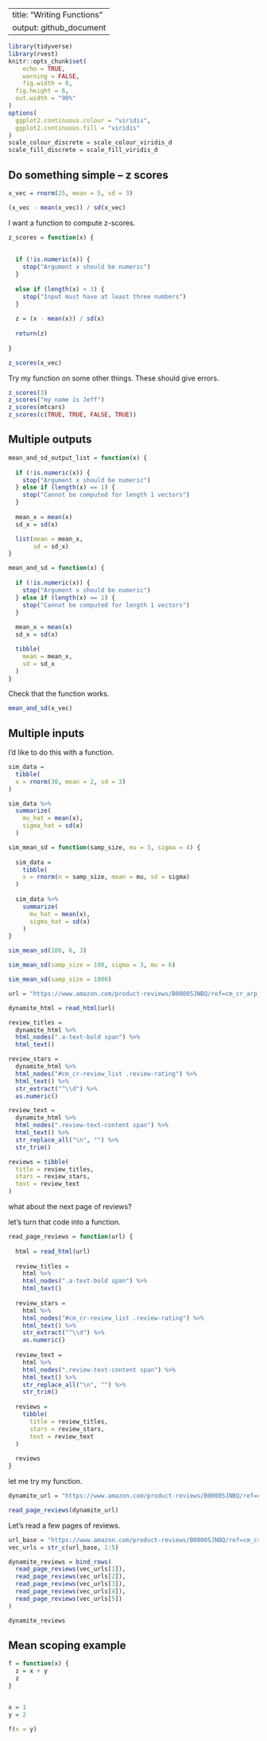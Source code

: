 
---
title: "Writing Functions"
output: github_document
---

```r
library(tidyverse)
library(rvest)
knitr::opts_chunk$set(
	echo = TRUE,
	warning = FALSE,
	fig.width = 8, 
  fig.height = 6,
  out.width = "90%"
)
options(
  ggplot2.continuous.colour = "viridis",
  ggplot2.continuous.fill = "viridis"
)
scale_colour_discrete = scale_colour_viridis_d
scale_fill_discrete = scale_fill_viridis_d

```


## Do something simple  -- z scores

```r
x_vec = rnorm(25, mean = 5, sd = 3)

(x_vec - mean(x_vec)) / sd(x_vec)
```

I want a function to compute z-scores.

```r
z_scores = function(x) {
  
  
  if (!is.numeric(x)) {
    stop("Argument x should be numeric")
  } 
  
  else if (length(x) < 3) {
    stop("Input must have at least three numbers")
  }
  
  z = (x - mean(x)) / sd(x)
  
  return(z)
  
}

z_scores(x_vec)

```


Try my function on some other things. These should give errors. 

```r
z_scores(3)
z_scores("my name is Jeff")
z_scores(mtcars)
z_scores(c(TRUE, TRUE, FALSE, TRUE))
```




## Multiple outputs

```r
mean_and_sd_output_list = function(x) {
  
  if (!is.numeric(x)) {
    stop("Argument x should be numeric")
  } else if (length(x) == 1) {
    stop("Cannot be computed for length 1 vectors")
  }
  
  mean_x = mean(x)
  sd_x = sd(x)

  list(mean = mean_x, 
       sd = sd_x)
}
```


```r
mean_and_sd = function(x) {
  
  if (!is.numeric(x)) {
    stop("Argument x should be numeric")
  } else if (length(x) == 1) {
    stop("Cannot be computed for length 1 vectors")
  }
  
  mean_x = mean(x)
  sd_x = sd(x)

  tibble(
    mean = mean_x, 
    sd = sd_x
  )
}
```


Check that the function works.

```r
mean_and_sd(x_vec)
```



## Multiple inputs

I'd like to do this with a function.

```r
sim_data = 
  tibble(
  x = rnorm(30, mean = 2, sd = 3)
)

sim_data %>% 
  summarize(
    mu_hat = mean(x),
    sigma_hat = sd(x)
  )
```





```r
sim_mean_sd = function(samp_size, mu = 3, sigma = 4) {
  
  sim_data = 
    tibble(
    x = rnorm(n = samp_size, mean = mu, sd = sigma)
  )
  
  sim_data %>% 
    summarize(
      mu_hat = mean(x),
      sigma_hat = sd(x)
    )
}

sim_mean_sd(100, 6, 3)

sim_mean_sd(samp_size = 100, sigma = 3, mu = 6)

sim_mean_sd(samp_size = 1000)
```





```r
url = "https://www.amazon.com/product-reviews/B00005JNBQ/ref=cm_cr_arp_d_viewopt_rvwer?ie=UTF8&reviewerType=avp_only_reviews&sortBy=recent&pageNumber=1"

dynamite_html = read_html(url)

review_titles = 
  dynamite_html %>%
  html_nodes(".a-text-bold span") %>%
  html_text()

review_stars = 
  dynamite_html %>%
  html_nodes("#cm_cr-review_list .review-rating") %>%
  html_text() %>%
  str_extract("^\\d") %>%
  as.numeric()

review_text = 
  dynamite_html %>%
  html_nodes(".review-text-content span") %>%
  html_text() %>% 
  str_replace_all("\n", "") %>% 
  str_trim()

reviews = tibble(
  title = review_titles,
  stars = review_stars,
  text = review_text
)
```



what about the next page of reviews?

let's turn that code into a function.

```r
read_page_reviews = function(url) {
  
  html = read_html(url)
  
  review_titles = 
    html %>%
    html_nodes(".a-text-bold span") %>%
    html_text()
  
  review_stars = 
    html %>%
    html_nodes("#cm_cr-review_list .review-rating") %>%
    html_text() %>%
    str_extract("^\\d") %>%
    as.numeric()
  
  review_text = 
    html %>%
    html_nodes(".review-text-content span") %>%
    html_text() %>% 
    str_replace_all("\n", "") %>% 
    str_trim()
  
  reviews = 
    tibble(
      title = review_titles,
      stars = review_stars,
      text = review_text
  )
  
  reviews
}
```



let me try my function. 
```r
dynamite_url = "https://www.amazon.com/product-reviews/B00005JNBQ/ref=cm_cr_arp_d_viewopt_rvwer?ie=UTF8&reviewerType=avp_only_reviews&sortBy=recent&pageNumber=2"

read_page_reviews(dynamite_url)
```




Let's read a few pages of reviews.

```r
url_base = "https://www.amazon.com/product-reviews/B00005JNBQ/ref=cm_cr_arp_d_viewopt_rvwer?ie=UTF8&reviewerType=avp_only_reviews&sortBy=recent&pageNumber="
vec_urls = str_c(url_base, 1:5)

dynamite_reviews = bind_rows(
  read_page_reviews(vec_urls[1]),
  read_page_reviews(vec_urls[2]),
  read_page_reviews(vec_urls[3]),
  read_page_reviews(vec_urls[4]),
  read_page_reviews(vec_urls[5])
)

dynamite_reviews
```



## Mean scoping example



```r
f = function(x) {
  z = x + y
  z
}


x = 1
y = 2

f(x = y)
```


